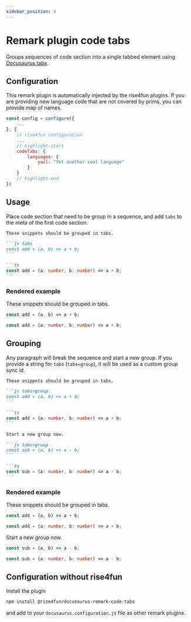 ```yaml
---
sidebar_position: 4
---
```


# Remark plugin code tabs

Groups sequences of code section into a single tabbed element
using [Docusaurus tabs](https://docusaurus.io/docs/markdown-features/tabs).

## Configuration

This remark plugin is automatically injected by the rise4fun plugins.
If you are providing new language code that are not covered by prims, you can provide map of names.

```js title="docusaurus.config.js"
const config = configure({
    ...
}, {
    // rise4fun configuration
    ...
    // highlight-start
    codeTabs: {
        languages: {
            yacl: "Yet another cool language"
        }
    }
    // highlight-end
})
```

## Usage

Place code section that need to be group in a sequence,
and add `tabs` to the meta of the first code section.

````markdown
These snippets should be grouped in tabs.

```js tabs
const add = (a, b) => a + b;
```

```ts
const add = (a: number, b: number) => a + b;
```
````

### Rendered example

These snippets should be grouped in tabs.

```js tabs
const add = (a, b) => a + b;
```

```ts
const add = (a: number, b: number) => a + b;
```

## Grouping

Any paragraph will break the sequence and start a new group.
If you provide a string for `tabs` (`tabs=group`), it will be used as a
custom group sync id.

````markdown
These snippets should be grouped in tabs.

```js tabs=group
const add = (a, b) => a + b;
```

```ts
const add = (a: number, b: number) => a + b;
```

Start a new group now.

```js tabs=group
const sub = (a, b) => a - b;
```

```ts
const sub = (a: number, b: number) => a - b;
```
````

### Rendered example

These snippets should be grouped in tabs.

```js tabs=group
const add = (a, b) => a + b;
```

```ts
const add = (a: number, b: number) => a + b;
```

Start a new group now.

```js tabs=group
const sub = (a, b) => a - b;
```

```ts
const sub = (a: number, b: number) => a - b;
```

## Configuration without rise4fun

Install the plugin

```bash npm2yarn
npm install @rise4fun/docusaurus-remark-code-tabs
```

and add to your `docusaurus.configuration.js` file as other remark plugins.
